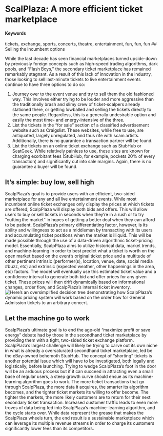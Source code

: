 # ScalPlaza: A more efficient ticket marketplace {#scalplaza}

#### Keywords

tickets, exchange, sports, concerts, theatre, entertainment, fun, fun, fun
<!-- add tech keywords -->
## Selling the incumbent options

While the last decade has seen financial marketplaces turned upside-down by previously foreign concepts such as high-speed trading algorithms, dark pools, and "Flash Boys," the secondary ticket marketplace has remained remarkably stagnant. As a result of this lack of innovation in the industry, those looking to sell last-minute tickets to live entertainment events continue to have three options to do so:

1.	Journey over to the event venue and try to sell them the old fashioned way. This involves either trying to be louder and more aggressive than the traditionally brash and slimy crew of ticket-scalpers already stationed there, or getting lowballed and selling the tickets directly to the same people. Regardless, this is a generally undesirable option and easily the most time- and energy-intensive of the three.
2.	List the tickets in the "for sale" section of a classified advertisement website such as Craigslist. These websites, while free to use, are antiquated, largely unregulated, and thus rife with scam artists. Additionally, there is no guarantee a transaction partner will be found.
3.	List the tickets on an online ticket exchange such as StubHub or SeatGeek. While relatively painless to use, these sites are known for charging exorbitant fees (StubHub, for example, pockets 20% of every transaction) and significantly cut into sale margins. Again, there is no guarantee a buyer will be found. 


## It’s simple: buy low, sell high

ScalpPlaza’s goal is to provide users with an efficient, two-sided marketplace for any and all live entertainment events. While most incumbent online ticket exchanges only display the prices at which tickets are offered, ScalpPlaza will display both bids and offers. This will allow users to buy or sell tickets in seconds when they’re in a rush or to try "cutting the market" in hopes of getting a better deal when they can afford to be patient. 
<!-- is it simple? -->
ScalpPlaza’s primary differentiating factor, however, is its ability and willingness to act as a middleman by transacting with its users and accumulating ticket positions when the market is illiquid. This will be made possible through the use of a data-driven algorithmic ticket-pricing model. Essentially, ScalpPlaza aims to utilize historical data, market trends, and machine-learning in order to best predict what a ticket is worth on the open market based on the event’s original ticket price and a multitude of other pertinent intrinsic (performer(s), location, venue, date, social media #buzz, etc) and extrinsic (expected weather, other happenings in the area, etc) factors. The model will eventually use this estimated ticket value and a confidence interval to generate both bid and offer prices for any given ticket. These prices will then drift dynamically based on informational changes, order flow, and ScalpPlaza’s internal ticket inventory.
<!-- System 1 and urgency -->
![Here's an oversimplified decision tree demonstrating how ScalpPlaza's dynamic pricing system will work based on the order flow for General Admission tickets to an arbitrary concert.](https://github.com/w201rdada/portfolio-mballschmiede/blob/master/Simplified%20Flowchart%20Example.PNG)

## Let the machine go to work
<!-- slippery slope! -->
ScalpPlaza’s ultimate goal is to end the age-old "maximize profit or save energy" debate had by those in the secondhand ticket marketplace by providing them with a tight, two-sided ticket exchange platform. ScalpPlaza's largest challenge will likely be trying to carve out its own niche in what is already a oversaturated secondhand ticket marketplace, led be the eBay-owned behemoth StubHub. The concept of "shorting" tickets is another potential issue which will have to be investigated, both legally and logistically, before launching. Trying to wedge ScalpPlaza’s foot in the door will be an arduous process but if it can succeed in attracting even a small base of regular users, a steep growth curve should ensue as its machine-learning algorithm goes to work. The more ticket transactions that go through ScalpPlaza, the more data it acquires, the smarter its algorithm becomes, and the tighter ticket markets its willing to offer become.  The tighter the markets, the more likely customers are to return for their next secondary ticket transaction. Increased customer traffic leads to even more troves of data being fed into ScalpPlaza's machine-learning algorithm, and the cycle starts over. While data represent the grease that makes the ScalpPlaza wheels turn, the end result is a sustainable marketplace which can leverage its multiple revenue streams in order to charge its customers significantly lower fees than its competitors.
